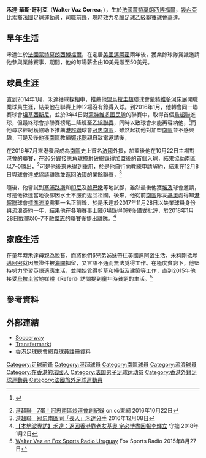 {{Infobox football biography
| name        = 禾達 <br> Walter Vaz
| image       = Walter Vaz.jpg
| fullname    = Walter Vaz Correa
| nickname    = 
| birth_date  = {{Birth date and age|1990|5|24|}}
| birth_place = [[法國|法國]]，[[蒙特莫朗西博福爾_(奧布省)|蒙特莫朗西博福爾]]
| height      = {{height|m=1.95}}
| position    = [[前鋒_(足球)|前鋒]]
| currentclub = 華達
| clubnumber  = 9
| youthyears1 = –2008
| youthclubs1 = 
| years1 = 2008–2014
| clubs1 = 
| caps1  = ?
| goals1 = ?
| years2 = 2014–2016
| clubs2 = [[河床競技俱樂部_(烏拉圭)|蒙特維多河床]]
| caps2  = 12
| goals2 = 0
| years3 = 2016
| clubs3 = [[埃爾坦基希思利|坦基西斯尼]] 
| caps3  = 5
| goals3 = 1
| years4 = 2016–2017
| clubs4 = [[南區足球會|冠忠南區]]
| caps4  = 9
| goals4 = 2
| years5 = 2017
| clubs5 = 
| caps5  = ?
| goals5 = ?
| years6 = 2017–2018
| clubs6 = [[香港流浪足球會|標準流浪]]
| caps6  = 6
| goals6 = 0
| years7 = 2018
| clubs7 = 海訥桑德
| caps7  = ?
| goals7 = ?
| years8 = 2018–2019
| clubs8 = 安維施亞斯
| caps8  = ?
| goals8 = ?
| years9 = 2019–
| clubs9 = 華達
| caps9  = ?
| goals9 = ?
| nationalyears1 = 2014–
| nationalteam1  = [[幾內亞比紹國家足球隊|幾內亞比紹]]
| nationalcaps1  = 0
| nationalgoals1 = 0
| pcupdate = 2020年12月25日
| ntupdate = 2020年12月25日
}}

'''禾達·華斯·哥利亞'''（'''Walter Vaz Correa'''，{{bd|1990年|5月24日}}），生於[[法國|法國]][[蒙特莫朗西博福爾_(奧布省)|蒙特莫朗西博福爾]]，[[幾內亞比索|幾內亞比索]]裔[[法國|法國]]足球運動員，司職[[前鋒_(足球)|前鋒]]，現時效力[[希臘足球乙級聯賽|希臘足球乙級聯賽]]球會華達。

==早年生活==
禾達生於[[法國|法國]][[蒙特莫朗西博福爾_(奧布省)|蒙特莫朗西博福爾]]，在定居[[美國|美國]][[邁阿密|邁阿密]]兩年後，獲業餘球隊賞識邀請他參與業餘賽事，期間，他的每場薪金由10美元漲至50美元。

==球員生涯==
直到2014年1月，禾達獲球探相中，推薦他盟[[烏拉圭超級聯賽|烏拉圭超聯]]球會[[河床競技俱樂部_(烏拉圭)|蒙特維多河床]]展開職業球員生涯，結果他在聯賽上陣12場沒有錄得入球。到2016年1月，他轉會同一聯賽球會[[埃爾坦基希思利|坦基西斯尼]]，並於3年4日對[[蒙特維多國民隊|蒙特維多國民隊]]的聯賽中，取得首個[[烏拉圭超級聯賽|烏超聯]]進球，但最終球會排聯賽榜尾二降班至[[烏拉圭足球乙級聯賽|乙組聯賽]]，同時以致球會未能再容納他，<ref>{{cite web |url=http://www.ovaciondigital.com.uy/futbol/llega-frances-walter-vaz.html |title=Walter Vaz arriving in Uruguay |publisher=[[El_País_(Uruguay)|EL PAIS]] |date=3 January 2014 |deadurl=yes |archiveurl=https://web.archive.org/web/20150924101855/http://www.ovaciondigital.com.uy/futbol/llega-frances-walter-vaz.html |archivedate=2015年9月24日 }} {{es icon}}</ref>而他尋求經紀獲協助下推薦[[港超聯|港超聯]]球會[[南區足球會|冠忠南區]]，雖然起初他對加盟[[南區足球會|南區]]並不感興趣，可是及後他獲[[南區足球會|南區]]教練[[鄭兆聰|鄭兆聰]]親自致電邀請後，

在2016年7月來港發展成為[[南區足球會|南區]]史上首名[[法國|法國]]外援，加盟後他在10月22日主場對[[香港足球會|港會]]的聯賽，在26分鐘接應角球撞射破網錄得加盟後的首個入球，結果協助[[南區足球會|南區]]以7–0勝出，<ref>[http://hk.on.cc/hk/bkn/cnt/sport/20161022/bkn-20161022162500324-1022_00882_001.html 港超聯　7蛋！冠忠南區炒港會創紀錄] {{Wayback|url=http://hk.on.cc/hk/bkn/cnt/sport/20161022/bkn-20161022162500324-1022_00882_001.html |date=20161022215806 }} on.cc東網 2016年10月22日</ref>可是他後來未得到重用，於是他自行向教練申請解約，結果在12月8日與球會達成協議離隊並返回[[法國|法國]]的業餘聯賽，<ref>[http://hk.on.cc/hk/bkn/cnt/sport/20161208/bkn-20161208192031455-1208_00882_001.html 港超聯　冠忠南區同「長人」禾達分手] 2016年12月08日</ref>

隨後，他嘗試到[[塞浦路斯|塞浦路斯]]和[[印尼|印尼]]及[[黎巴嫩|黎巴嫩]]等地試腳，雖然最後他獲[[埃及|埃及]]球會邀請，可是他抵達當地後卻因水土不服而返回祖國，後來，他從前[[南區足球會|南區]]隊友[[保羅·基奧|基奧]]處得知[[港超聯|港超聯]]球會[[香港流浪足球會|標準流浪]]需要一名正前鋒，於是禾達於2017年11月28日以失業球員身份與[[香港流浪足球會|流浪]]簽約一年，結果他在各項賽事上陣6場錄得0球後備受批評，於2018年1月28日戰罷以0–7不敵[[傑志體育會|傑志]]的聯賽後提出離隊。<ref>[http://football.fanpiece.com/staystupid/%E6%9C%AC%E5%9C%B0%E6%B3%A2%E5%B0%88%E8%A8%AA-%E7%A6%BE%E9%81%94-%E8%BF%94%E5%9B%9E%E9%A6%99%E6%B8%AF%E9%9D%A0%E8%80%81%E5%8F%8B%E5%9F%BA%E5%A5%A7-%E5%AE%9A%E5%BF%85%E5%8D%9A%E7%9B%A1%E5%9B%9E%E5%A0%B1%E6%9D%8E%E8%BC%9D%E7%AB%8B-c1305858.html 【本地波專訪】禾達：返回香港靠老友基奧 定必博盡回報李輝立] 守拙 2018年1月2日</ref>

==家庭生活==
在童年時禾達母親為脫貧，而將他們6兄弟姊妹帶往[[美國|美國]][[邁阿密|邁阿密]]生活，未料剛抵埗[[邁阿密|邁阿密]]就因無證件被[[海關|海關]]扣留，又言語不通而無法覓得工作。在極度貧窮下，他堅持努力學習[[英語|英語]]適應生活，並開始覓得剪草和掃街及建築等工作，直到2015年他接受[[烏拉圭|烏拉圭]]當地媒體《Referi》訪問提到童年時貧窮的生活。<ref>[https://www.youtube.com/watch?v=M5Y8_1w-7co Walter Vaz en Fox Sports Radio Uruguay] Fox Sports Radio 2015年8月27日</ref>

==參考資料==
{{Reflist}}

==外部連結==
* [http://nr.soccerway.com/players/walter-vaz-correa/330495/ Soccerway]
* [http://www.transfermarkt.co.uk/walter-vaz/profil/spieler/315526 Transfermarkt] 
* [https://www.hkfa.com/ch/club/50/detail?player=15579 香港足球總會網頁球員註冊資料]

{{DEFAULTSORT:Walter Vaz Correa}} 
[[Category:足球前鋒|Category:足球前鋒]]
[[Category:港超球員|Category:港超球員]]
[[Category:南區球員|Category:南區球員]]
[[Category:流浪球員|Category:流浪球員]]
[[Category:在香港的法國人|Category:在香港的法國人]]
[[Category:法国男子足球运动员|Category:法国男子足球运动员]]
[[Category:香港外籍足球運動員|Category:香港外籍足球運動員]]
[[Category:法國旅外足球運動員|Category:法國旅外足球運動員]]